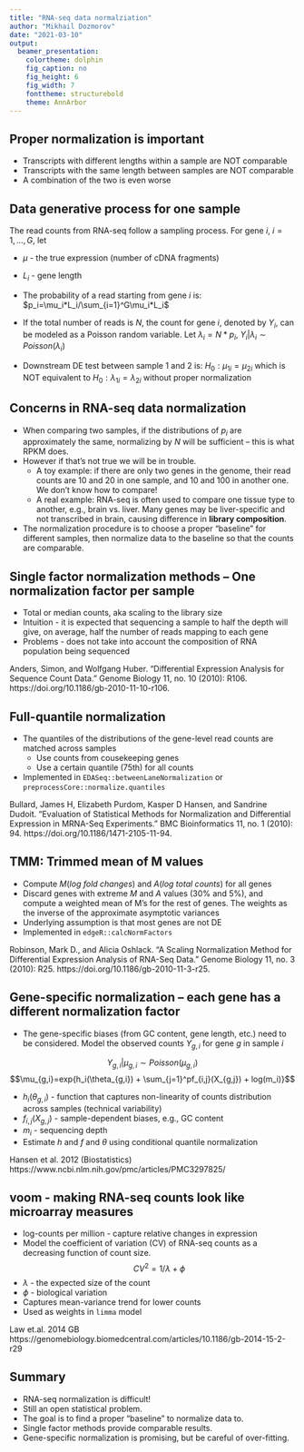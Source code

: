 ```yaml
---
title: "RNA-seq data normalziation"
author: "Mikhail Dozmorov"
date: "2021-03-10"
output:
  beamer_presentation:
    colortheme: dolphin
    fig_caption: no
    fig_height: 6
    fig_width: 7
    fonttheme: structurebold
    theme: AnnArbor
---
```


## Proper normalization is important

- Transcripts with different lengths within a sample are NOT comparable
- Transcripts with the same length between samples are NOT comparable
- A combination of the two is even worse

## Data generative process for one sample

The read counts from RNA-seq follow a sampling process. For gene $i$, $i=1,...,G$, let  

- $\mu$ - the true expression (number of cDNA fragments)
- $L_i$ - gene length

- The probability of a read starting from gene $i$ is: $p_i=\mu_i*L_i/\sum_{i=1}^G\mu_i*L_i$
- If the total number of reads is $N$, the count for gene $i$, denoted by $Y_i$, can be modeled as a Poisson random variable. Let $\lambda_i=N*p_i$, $Y_i|\lambda_i \sim Poisson(\lambda_i)$
- Downstream DE test between sample 1 and 2 is: $H_0:\mu_{1i}=\mu_{2i}$ which is NOT equivalent to $H_0:\lambda_{1i}=\lambda_{2i}$ without proper normalization
  
## Concerns in RNA-seq data normalization

- When comparing two samples, if the distributions of $p_i$ are approximately the same, normalizing by $N$ will be sufficient – this is what RPKM does.
- However if that’s not true we will be in trouble.  
    - A toy example: if there are only two genes in the genome, their read counts are 10 and 20 in one sample, and 10 and 100 in another one. We don’t know how to compare!  
    - A real example: RNA-seq is often used to compare one tissue type to another, e.g., brain vs. liver. Many genes may be liver-specific and not transcribed in brain, causing difference in **library composition**.
- The normalization procedure is to choose a proper “baseline” for different samples, then normalize data to the baseline so that the counts are comparable.

## Single factor normalization methods – One normalization factor per sample

- Total or median counts, aka scaling to the library size
- Intuition - it is expected that sequencing a sample to half the depth will give, on average, half the number of reads mapping to each gene
- Problems - does not take into account the composition of RNA population being sequenced

\tiny Anders, Simon, and Wolfgang Huber. “Differential Expression Analysis for Sequence Count Data.” Genome Biology 11, no. 10 (2010): R106. https://doi.org/10.1186/gb-2010-11-10-r106.

## Full-quantile normalization

- The quantiles of the distributions of the gene-level read counts are matched across samples
    - Use counts from cousekeeping genes
    - Use a certain quantile (75th) for all counts
- Implemented in `EDASeq::betweenLaneNormalization` or `preprocessCore::normalize.quantiles`

\tiny Bullard, James H, Elizabeth Purdom, Kasper D Hansen, and Sandrine Dudoit. “Evaluation of Statistical Methods for Normalization and Differential Expression in MRNA-Seq Experiments.” BMC Bioinformatics 11, no. 1 (2010): 94. https://doi.org/10.1186/1471-2105-11-94.

## TMM: Trimmed mean of M values

- Compute $M(log\ fold\ changes)$ and $A(log\ total\ counts)$ for all genes
- Discard genes with extreme $M$ and $A$ values (30% and 5%), and compute a weighted mean of M’s for the rest of genes. The weights as the inverse of the approximate asymptotic variances
- Underlying assumption is that most genes are not DE
- Implemented in `edgeR::calcNormFactors`

\tiny Robinson, Mark D., and Alicia Oshlack. “A Scaling Normalization Method for Differential Expression Analysis of RNA-Seq Data.” Genome Biology 11, no. 3 (2010): R25. https://doi.org/10.1186/gb-2010-11-3-r25.

## Gene-specific normalization – each gene has a different normalization factor

- The gene-specific biases (from GC content, gene length, etc.) need to be considered. Model the observed counts $Y_{g,i}$ for gene $g$ in sample $i$

$$Y_{g,i}|\mu_{g,i} \sim Poisson(\mu_{g,i})$$
$$\mu_{g,i}=exp{h_i(\theta_{g,i}) + \sum_{j=1}^pf_{i,j}(X_{g,j}) + log(m_i)}$$

- $h_i(\theta_{g,i})$ - function that captures non-linearity of counts distribution across samples (technical variability)
- $f_{i,j}(X_{g,j})$ - sample-dependent biases, e.g., GC content
- $m_i$ - sequencing depth
- Estimate $h$ and $f$ and $\theta$ using conditional quantile normalization

\tiny Hansen et al. 2012 (Biostatistics) https://www.ncbi.nlm.nih.gov/pmc/articles/PMC3297825/  

## voom - making RNA-seq counts look like microarray measures

- log-counts per million - capture relative changes in expression
- Model the coefficient of variation (CV) of RNA-seq counts as a decreasing function of count size.
$$CV^2=1/\lambda + \phi$$
- $\lambda$ - the expected size of the count
- $\phi$ - biological variation
- Captures mean-variance trend for lower counts
- Used as weights in `limma` model

\tiny Law et.al. 2014 GB https://genomebiology.biomedcentral.com/articles/10.1186/gb-2014-15-2-r29

## Summary

- RNA-seq normalization is difficult!
- Still an open statistical problem.
- The goal is to find a proper “baseline” to normalize data to.
- Single factor methods provide comparable results.
- Gene-specific normalization is promising, but be careful of over-fitting.
